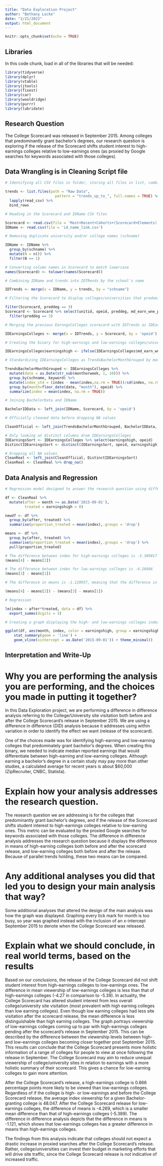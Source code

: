 ---
title: "Data Exploration Project"
author: "Bethany Locke"
date: "2/21/2022"
output: html_document
---

```{r setup, include=FALSE}
knitr::opts_chunk$set(echo = TRUE)
```

## Libraries

In this code chunk, load in all of the libraries that will be needed:

```{r cars}
library(tidyverse)
library(dplyr)
library(vtable)
library(jtools)
library(fixest)
library(car)
library(wooldridge)
library(purrr)
library(lubridate)

```
## Research Question

The College Scorecard was released in September 2015. Among colleges that predominantly grant bachelor's degrees, our research question is exploring if the release of the Scorecard shifts student interest to high-earnings colleges relative to low-earnings ones (as proxied by Google searches for keywords associated with those colleges).

## Data Wrangling is in Cleaning Script file

```{r pressure, include=FALSE}
# Identifying all CSV files in folder, storing all files in list, combining data sets into one data set

trends <- list.files(path = "Raw Data", 
                       pattern = "trends_up_to_", full.names = TRUE) %>%
  lapply(read_csv) %>%
  bind_rows

# Reading in the Scorecard and IDName CSV files

Scorecard <- read.csv(file = 'Most+Recent+Cohorts+(Scorecard+Elements).csv')
IDName <- read.csv(file = 'id_name_link.csv')

# Removing duplicate university and/or college names (schname)

IDName <- IDName %>%
  group_by(schname) %>%
  mutate(N = n()) %>%
  filter(N == 1)

# Converting column names in Scorecard to match lowercase 
names(Scorecard) <- tolower(names(Scorecard))

# Combining IDName and trends into IDTRends by the school's name

IDTrends <- merge(x = IDName, y = trends, by = "schname")

# Filtering the Scorecard to display colleges/universities that predominantly grant Bachelor degrees as BachelorData 

filter(Scorecard, preddeg == 3)
Scorecard <- Scorecard %>% select(unitid, opeid, preddeg, md_earn_wne_p10.reported.earnings) %>%
  filter(preddeg == 3)

# Merging the previous EarnngsColleges scorecard with IDTrends as IDEarningsColleges before creating the binary

IDEarningsColleges <- merge(x = IDTrends, y = Scorecard, by = 'opeid')

# Creating the binary for high-earnings and low-earnings colleges/universities that predominantly grant Bachelor degrees. $60,000 is the identified median reported earnings that would set the binary.

IDEarningsColleges$earningshigh <- ifelse(IDEarningsColleges$md_earn_wne_p10.reported.earnings >= 60000, "1", "0")

# Standardizing IDEarningsColleges as TrendsBachelorMonthGrouped by month, opeid, and index and displaying the dates correctly using lubridate.

TrendsBachelorMonthGrouped <- IDEarningsColleges %>%
  mutate(date = as.Date(str_sub(monthorweek, 1, 10))) %>%
  group_by(schname, keyword) %>%
  mutate(index_std = (index - mean(index,na.rm = TRUE))/sd(index, na.rm = TRUE)) %>%
  group_by(month=floor_date(date, "month"), opeid) %>%
  summarize(index = mean(index, na.rm = TRUE))

# Joining BachelorData and IDName

BachelorIDData <- left_join(IDName, Scorecard, by = 'opeid')

# Officially cleaned data before dropping NA values

CleanOfficial <- left_join(TrendsBachelorMonthGrouped, BachelorIDData, by = 'opeid')

# Only looking at distinct columns drom IDEarningsColleges
IDEarningsSort <- IDEarningsColleges %>% select(earningshigh, opeid)
DistinctIDEarningsSort <- distinct(IDEarningsSort, opeid, earningshigh)

# Dropping all NA values
CleanReal <- left_join(CleanOfficial, DistinctIDEarningsSort)
CleanReal <- CleanReal %>% drop_na()

```


## Data Analysis and Regression

```{r}

# Regression model designed to answer the research question using difference in difference (DID) analysis

df <- CleanReal %>%
  mutate(after = month >= as.Date('2015-09-01'),
         treated = earningshigh > 0)

newdf <- df %>% 
  group_by(after, treated) %>%
  summarise(proportion_treated = mean(index),.groups = 'drop')

means <- df %>% 
  group_by(after, treated) %>%
  summarise(proportion_treated = mean(index),.groups = 'drop') %>%
  pull(proportion_treated)

# The difference between index for high-earnings colleges is -5.389817
(means[4] - means[2])

# The difference between index for low-earnings colleges is -4.26886
(means[3] - means[1])

# The difference in means is -1.120957, meaning that the difference in means for low-earnings college is less than the difference in means for high-earnings colleges.

(means[4] - means[2]) - (means[3] - means[1])

# Regression

lm(index ~ after*treated, data = df) %>%
  export_summs(digits = 3)

# Creating a graph displaying the high- and low-earnings colleges index over time

ggplot(df, aes(month, index, color = earningshigh, group = earningshigh)) +
    stat_summary(geom = 'line') +
    geom_vline(xintercept = as.Date('2015-09-01')) + theme_minimal()

```

## Interpretation and Write-Up

# Why you are performing the analysis you are performing, and the choices you made in putting it together?

In this Data Exploration project, we are performing a difference in difference analysis referring to the College/University site visitation both before and after the College Scorecard’s release in September 2015. We are using a difference in difference (DID) analysis because it addresses using within variation in order to identify the effect we want (release of the scorecard). 

One of the choices made was for identifying high-earning and low-earning colleges that predominately grant bachelor’s degrees. When creating this binary, we needed to indicate median reported earnings that would differentiate between high-earning and low-earning colleges. Although earning a bachelor’s degree in a certain study may pay more than other studies, a calculated average for recent years is about $60,000 (ZipRecruiter, CNBC, Statista). 

# Explain how your analysis addresses the research question.

The research question we are addressing is for the colleges that predominantly grant bachelor’s degrees, and if the release of the Scorecard shifts student interest to high-earnings colleges relative to low-earning ones. This metric can be evaluated by the proxied Google searches for keywords associated with those colleges. The difference in difference analysis addresses the research question because it displays the difference in means of high-earning colleges both before and after the scorecard release, and low-earning colleges both before and after the release. Because of parallel trends holding, these two means can be compared.

# Any additional analyses you did that led you to design your main analysis that way?

Some additional analyses that altered the design of the main analysis was how the graph was displayed. Graphing every tick mark for month is too busy, so year was graphed instead with the inclusion of an x-intercept September 2015 to denote when the College Scorecard was released. 

# Explain what we should conclude, in real world terms, based on the results

Based on our conclusions, the release of the College Scorecard did not shift student interest from high-earnings colleges to low-earnings ones. The difference in mean viewership of low-earnings colleges is less than that of high-earnings colleges (-4.27 in comparison to -5.39). In actuality, the College Scorecard has altered student interest from less overall college/university site visitation (most prevalent with high earning colleges than low earning colleges). Even though low earning colleges had less site visitation after the scorecard release, the mean difference is less distinguishable than high earning colleges. The graph portrays viewership of low-earnings colleges coming up to par with high-earnings colleges pending after the scorecard's release in September 2015. This can be described by the difference between the viewership levels between high- and low-earnings colleges becoming closer together post September 2015.  This results can conclude that the College Scorecard presents more holistic information of a range of colleges for people to view at once following the release in September. The College Scorecard may aim to reduce unequal viewership of college/university sites in relation to earnings with a more holistic summary of their scorecard. This gives a chance for low-earning colleges to gain more attention.

After the College Scorecard's release, a high-earnings college is 0.866 percentage points more likely to be viewed than low-earnings colleges. Regardless of if the college is high- or low-earnings and before the College Scorecard release, the average index viewership for a given Bachelor-granting college is 48.047. After the College Scorecard release for low-earnings colleges, the difference of means is -4.269, which is a smaller mean difference than that of high-earnings colleges (-5.389). The difference in difference analysis depicts that the difference in means is -1.121, which shows that low-earnings colleges has a greater difference in means than high-earnings colleges.

The findings from this analysis indicate that colleges should not expect a drastic increase in proxied searches after the College Scorecard's release. Rather, college/universities can invest their budget in marketing efforts that will drive site traffic, since the College Scorecard release is not indicative of increased traffic.